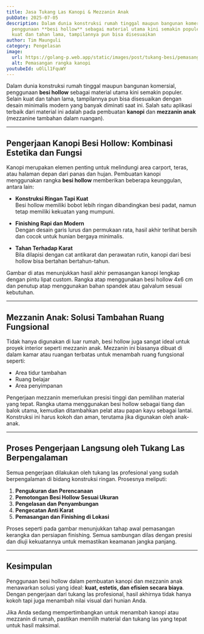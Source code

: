 ```yaml
---
title: Jasa Tukang Las Kanopi & Mezzanin Anak
pubDate: 2025-07-05
description: Dalam dunia konstruksi rumah tinggal maupun bangunan komersial,
  penggunaan **besi hollow** sebagai material utama kini semakin populer. Selain
  kuat dan tahan lama, tampilannya pun bisa disesuaikan
author: Tim Maunguli
category: Pengelasan
image:
  url: https://golang-p.web.app/static/images/post/tukang-besi/pemasangan-rangka-atap.webp
  alt: Pemasangan rangka kanopi
youtubeId: uOlLl1FquWY
---
```


Dalam dunia konstruksi rumah tinggal maupun bangunan komersial, penggunaan **besi hollow** sebagai material utama kini semakin populer. Selain kuat dan tahan lama, tampilannya pun bisa disesuaikan dengan desain minimalis modern yang banyak diminati saat ini. Salah satu aplikasi terbaik dari material ini adalah pada pembuatan **kanopi** dan **mezzanin anak** (mezzanine tambahan dalam ruangan).

---

## Pengerjaan Kanopi Besi Hollow: Kombinasi Estetika dan Fungsi

Kanopi merupakan elemen penting untuk melindungi area carport, teras, atau halaman depan dari panas dan hujan. Pembuatan kanopi menggunakan rangka **besi hollow** memberikan beberapa keunggulan, antara lain:

- **Konstruksi Ringan Tapi Kuat**  
  Besi hollow memiliki bobot lebih ringan dibandingkan besi padat, namun tetap memiliki kekuatan yang mumpuni.

- **Finishing Rapi dan Modern**  
  Dengan desain garis lurus dan permukaan rata, hasil akhir terlihat bersih dan cocok untuk hunian bergaya minimalis.

- **Tahan Terhadap Karat**  
  Bila dilapisi dengan cat antikarat dan perawatan rutin, kanopi dari besi hollow bisa bertahan bertahun-tahun.
  
<CDNImages
  src="https://golang-p.web.app/static/images/post/tukang-besi/kanopi-jadi.webp"
  alt="Plafon drop ceiling"
  width={800}
  class="rounded-xl my-6" 
/> 

Gambar di atas menunjukkan hasil akhir pemasangan kanopi lengkap dengan pintu lipat custom. Rangka atap menggunakan besi hollow 4x6 cm dan penutup atap menggunakan bahan spandek atau galvalum sesuai kebutuhan.

---

## Mezzanin Anak: Solusi Tambahan Ruang Fungsional

Tidak hanya digunakan di luar rumah, besi hollow juga sangat ideal untuk proyek interior seperti mezzanin anak. Mezzanin ini biasanya dibuat di dalam kamar atau ruangan terbatas untuk menambah ruang fungsional seperti:

- Area tidur tambahan
- Ruang belajar
- Area penyimpanan

Pengerjaan mezzanin memerlukan presisi tinggi dan pemilihan material yang tepat. Rangka utama menggunakan besi hollow sebagai tiang dan balok utama, kemudian ditambahkan pelat atau papan kayu sebagai lantai. Konstruksi ini harus kokoh dan aman, terutama jika digunakan oleh anak-anak.

---

##  Proses Pengerjaan Langsung oleh Tukang Las Berpengalaman

Semua pengerjaan dilakukan oleh tukang las profesional yang sudah berpengalaman di bidang konstruksi ringan. Prosesnya meliputi:

1. **Pengukuran dan Perencanaan**
2. **Pemotongan Besi Hollow Sesuai Ukuran**
3. **Pengelasan dan Penyambungan**
4. **Pengecatan Anti Karat**
5. **Pemasangan dan Finishing di Lokasi**

<CDNImages
  src="https://golang-p.web.app/static/images/post/tukang-besi/rangka-kanopi.webp"
  alt="Plafon drop ceiling"
  width={800}
  class="rounded-xl my-6" 
/> 

Proses seperti pada gambar menunjukkan tahap awal pemasangan kerangka dan persiapan finishing. Semua sambungan dilas dengan presisi dan diuji kekuatannya untuk memastikan keamanan jangka panjang.

---

##  Kesimpulan

Penggunaan besi hollow dalam pembuatan kanopi dan mezzanin anak menawarkan solusi yang ideal: **kuat, estetis, dan efisien secara biaya**. Dengan pengerjaan dari tukang las profesional, hasil akhirnya tidak hanya kokoh tapi juga menambah nilai visual dari hunian Anda.

Jika Anda sedang mempertimbangkan untuk menambah kanopi atau mezzanin di rumah, pastikan memilih material dan tukang las yang tepat untuk hasil maksimal.
